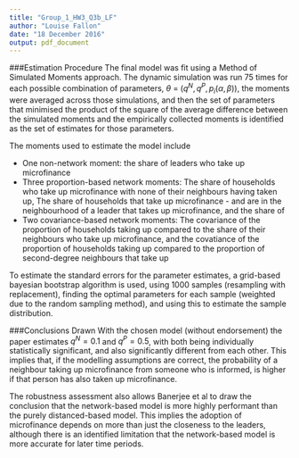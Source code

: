 ```yaml
---
title: "Group_1_HW3_Q3b_LF"
author: "Louise Fallon"
date: "18 December 2016"
output: pdf_document
---
```


###Estimation Procedure
The final model was fit using a Method of Simulated Moments approach. The dynamic simulation was run 75 times for each possible combination of parameters, $\theta$ = ($q^N, q^P, p_i(\alpha,\beta)$), the moments were averaged across those simulations, and then the set of parameters that minimised the product of the square of the average difference between the simulated moments and the empirically collected moments is identified as the set of estimates for those parameters.

The moments used to estimate the model include

* One non-network moment: the share of leaders who take up microfinance
* Three proportion-based network moments: The share of households who take up microfinance with none of their neighbours having taken up, The share of households that take up microfinance - and are in the neighbourhood of a leader that takes up microfinance, and the share of 
* Two covariance-based network moments: The covariance of the proportion of households taking up compared to the share of their neighbours who take up microfinance, and the covatiance of the proportion of households taking up compared to the proportion of second-degree neighbours that take up

To estimate the standard errors for the parameter estimates, a grid-based bayesian bootstrap algorithm is used, using 1000 samples (resampling with replacement), finding the optimal parameters for each sample (weighted due to the random sampling method), and using this to estimate the sample distribution.

###Conclusions Drawn
With the chosen model (without endorsement) the paper estimates $q^N = 0.1$ and $q^P = 0.5$, with both being individually statistically significant, and also significantly different from each other. This implies that, if the modelling assumptions are correct, the probability of a neighbour taking up microfinance from someone who is informed, is higher if that person has also taken up microfinance.

The robustness assessment also allows Banerjee et al to draw the conclusion that the network-based model is more highly performant than the purely distanced-based model. This implies the adoption of microfinance depends on more than just the closeness to the leaders, although there is an identified limitation that the network-based model is more accurate for later time periods.
